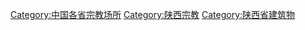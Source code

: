 [[Category:中国各省宗教场所|Category:中国各省宗教场所]]
[[Category:陕西宗教|Category:陕西宗教]]
[[Category:陕西省建筑物|Category:陕西省建筑物]]